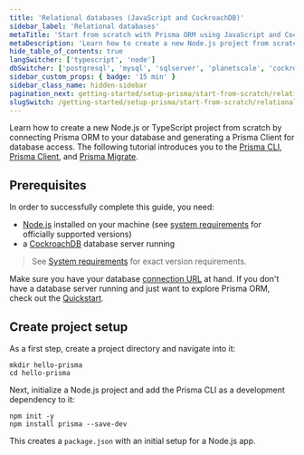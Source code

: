 ```yaml
---
title: 'Relational databases (JavaScript and CockroachDB)'
sidebar_label: 'Relational databases'
metaTitle: 'Start from scratch with Prisma ORM using JavaScript and CockroachDB (15 min)'
metaDescription: 'Learn how to create a new Node.js project from scratch by connecting Prisma ORM to your CockroachDB database and generating a Prisma Client for database access.'
hide_table_of_contents: true
langSwitcher: ['typescript', 'node']
dbSwitcher: ['postgresql', 'mysql', 'sqlserver', 'planetscale', 'cockroachdb', 'prismaPostgres']
sidebar_custom_props: { badge: '15 min' }
sidebar_class_name: hidden-sidebar
pagination_next: getting-started/setup-prisma/start-from-scratch/relational-databases/connect-your-database-node-cockroachdb
slugSwitch: /getting-started/setup-prisma/start-from-scratch/relational-databases-
---
```




Learn how to create a new Node.js or TypeScript project from scratch by connecting Prisma ORM to your database and generating a Prisma Client for database access. The following tutorial introduces you to the [Prisma CLI](/orm/tools/prisma-cli), [Prisma Client](/orm/prisma-client), and [Prisma Migrate](/orm/prisma-migrate).



## Prerequisites

In order to successfully complete this guide, you need:

- [Node.js](https://nodejs.org/en/) installed on your machine (see [system requirements](/orm/reference/system-requirements) for officially supported versions)
- a [CockroachDB](https://www.cockroachlabs.com/) database server running

> See [System requirements](/orm/reference/system-requirements) for exact version requirements.

Make sure you have your database [connection URL](/orm/reference/connection-urls) at hand. If you don't have a database server running and just want to explore Prisma ORM, check out the [Quickstart](/getting-started/quickstart-sqlite).

## Create project setup

As a first step, create a project directory and navigate into it:

```terminal copy
mkdir hello-prisma
cd hello-prisma
```

Next, initialize a Node.js project and add the Prisma CLI as a development dependency to it:

```terminal copy
npm init -y
npm install prisma --save-dev
```

This creates a `package.json` with an initial setup for a Node.js app.


<PrismaInitPartial datasource="PostgreSQL" />